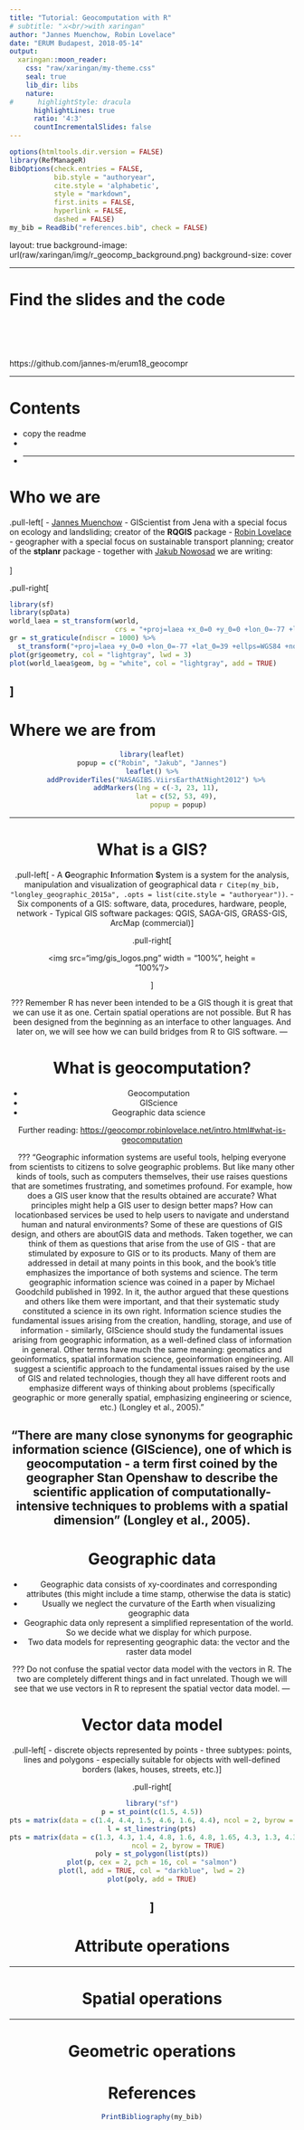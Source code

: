 ```yaml
---
title: "Tutorial: Geocomputation with R"
# subtitle: "⚔<br/>with xaringan"
author: "Jannes Muenchow, Robin Lovelace"
date: "ERUM Budapest, 2018-05-14"
output:
  xaringan::moon_reader:
    css: "raw/xaringan/my-theme.css"
    seal: true
    lib_dir: libs
    nature:
#      highlightStyle: dracula
      highlightLines: true
      ratio: '4:3'
      countIncrementalSlides: false
---
```



```r
options(htmltools.dir.version = FALSE)
library(RefManageR)
BibOptions(check.entries = FALSE, 
           bib.style = "authoryear", 
           cite.style = 'alphabetic', 
           style = "markdown",
           first.inits = FALSE,
           hyperlink = FALSE, 
           dashed = FALSE)
my_bib = ReadBib("references.bib", check = FALSE)
```

layout: true
background-image: url(raw/xaringan/img/r_geocomp_background.png)
background-size: cover


---

# Find the slides and the code
<br>
<br>
<br>
<br>
https://github.com/jannes-m/erum18_geocompr

---

# Contents

- copy the readme
-
-
---

# Who we are

.pull-left[
- [Jannes Muenchow](http://www.geographie.uni-jena.de/en/Muenchow.html) - GIScientist from Jena with a special focus on ecology and landsliding; creator of the **RQGIS** package
- [Robin Lovelace](https://www.robinlovelace.net/) - geographer with a special focus on sustainable transport planning; creator of the **stplanr** package
- together with [Jakub Nowosad](https://nowosad.github.io/) we are writing:
<br>
<br>
<center>
<b>
<font size = "6">
[Geocomputation with R](https://geocompr.robinlovelace.net/)
]

.pull-right[
```r
library(sf)
library(spData)
world_laea = st_transform(world, 
                          crs = "+proj=laea +x_0=0 +y_0=0 +lon_0=-77 +lat_0=39")
gr = st_graticule(ndiscr = 1000) %>%
  st_transform("+proj=laea +y_0=0 +lon_0=-77 +lat_0=39 +ellps=WGS84 +no_defs")
plot(gr$geometry, col = "lightgray", lwd = 3)
plot(world_laea$geom, bg = "white", col = "lightgray", add = TRUE)
```
]
---

# Where we are from
<center>
```r
library(leaflet)
popup = c("Robin", "Jakub", "Jannes")
leaflet() %>%
  addProviderTiles("NASAGIBS.ViirsEarthAtNight2012") %>%
  addMarkers(lng = c(-3, 23, 11),
             lat = c(52, 53, 49), 
             popup = popup)
```
---

# What is a GIS?

.pull-left[
- A **G**eographic **I**nformation **S**ystem is a system for the analysis, manipulation and visualization of geographical data `r Citep(my_bib, "longley_geographic_2015a", .opts = list(cite.style = "authoryear"))`.
- Six components of a GIS: software, data, procedures, hardware, people, network
- Typical GIS software packages: QGIS, SAGA-GIS, GRASS-GIS, ArcMap (commercial)
]

.pull-right[

<figure>
<center>
<img src="img/gis_logos.png" width = "100%", height = "100%"/>
</center>
</figure>
]

???
Remember R has never been intended to be a GIS though it is great that we can use it as one. Certain spatial operations are not possible. But R has been designed from the beginning as an interface to other languages. And later on, we will see how we can build bridges from R to GIS software.
---

# What is geocomputation?
- Geocomputation
- GIScience
- Geographic data science

Further reading:
[https://geocompr.robinlovelace.net/intro.html#what-is-geocomputation](https://geocompr.robinlovelace.net/intro.html#what-is-geocomputation)

???
"Geographic information systems are useful tools, helping everyone from scientists to citizens to solve geographic problems. But like many other kinds of tools, such as computers themselves, their use raises questions that are sometimes frustrating, and sometimes profound. For example, how does a GIS user know that the results obtained are accurate? What principles might help a GIS user to design better maps? How can locationbased services be used to help users to navigate and understand human and natural environments? Some of these are questions of GIS design, and others are aboutGIS data and methods. Taken together, we can think of them as questions that arise from the use of GIS - that are stimulated by exposure to GIS or to its products. Many of them are addressed in detail at many points in this book,
and the book's title emphasizes the importance of both systems and science. The term geographic information science was coined in a paper by Michael Goodchild published in 1992. In it, the author argued that these questions and others like them were important, and that their systematic study constituted a science in its own right. Information science studies the fundamental issues arising from the creation, handling, storage, and use of information - similarly, GIScience should study the fundamental issues arising from geographic information, as a well-defined class of information in general. Other terms have much the same meaning: geomatics and geoinformatics, spatial information science, geoinformation engineering. All suggest a scientific approach to the fundamental issues raised by the use of GIS and related technologies, though they all have different roots and emphasize different ways of thinking about problems (specifically geographic or more generally spatial,
emphasizing engineering or science, etc.) (Longley et al., 2005)."

"There are many close synonyms for geographic information science (GIScience), one of which is geocomputation - a term first coined by the geographer Stan Openshaw to describe the scientific application of computationally-intensive techniques to problems with a spatial dimension" (Longley et al., 2005).
---

# Geographic data

- Geographic data consists of xy-coordinates and corresponding attributes (this might include a time stamp, otherwise the data is static)
- Usually we neglect the curvature of the Earth when visualizing geographic data
- Geographic data only represent a simplified representation of the world. So we decide what we display for which purpose.
- Two data models for representing geographic data: the vector and the raster data model

???
Do not confuse the spatial vector data model with the vectors in R. The two are completely different things and in fact unrelated. Though we will see that we use vectors in R to represent the spatial vector data model.
---

# Vector data model
.pull-left[
- discrete objects represented by points
- three subtypes: points, lines and polygons
- especially suitable for objects with well-defined borders (lakes, houses, streets, etc.)
]

.pull-right[
```r
library("sf")
p = st_point(c(1.5, 4.5))
pts = matrix(data = c(1.4, 4.4, 1.5, 4.6, 1.6, 4.4), ncol = 2, byrow = TRUE)
l = st_linestring(pts)
pts = matrix(data = c(1.3, 4.3, 1.4, 4.8, 1.6, 4.8, 1.65, 4.3, 1.3, 4.3),
             ncol = 2, byrow = TRUE)
poly = st_polygon(list(pts))
plot(p, cex = 2, pch = 16, col = "salmon")
plot(l, add = TRUE, col = "darkblue", lwd = 2)
plot(poly, add = TRUE)
```
]
---

# Attribute operations

---  

# Spatial operations

---

# Geometric operations

# References
```r
PrintBibliography(my_bib)
```